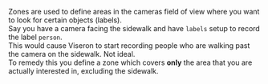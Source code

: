 Zones are used to define areas in the cameras field of view where you want to
look for certain objects (labels).<br />
Say you have a camera facing the sidewalk and have <code>labels</code> setup to
record the label <code>person</code>.<br />
This would cause Viseron to start recording people who are walking past the
camera on the sidewalk. Not ideal.<br />
To remedy this you define a zone which covers <b>only</b> the area that you are
actually interested in, excluding the sidewalk.
